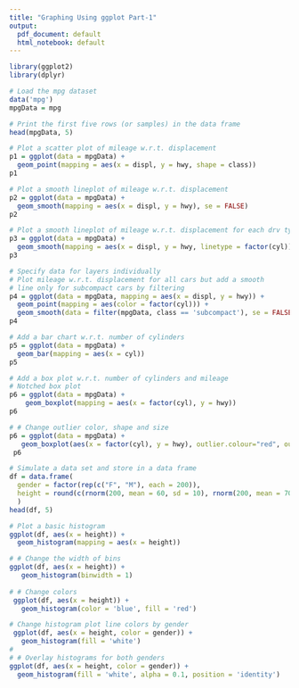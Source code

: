 ```yaml
---
title: "Graphing Using ggplot Part-1"
output:
  pdf_document: default
  html_notebook: default
---
```


```r
library(ggplot2)
library(dplyr)
```

```r
# Load the mpg dataset
data('mpg')
mpgData = mpg

# Print the first five rows (or samples) in the data frame
head(mpgData, 5)
```

```r
# Plot a scatter plot of mileage w.r.t. displacement
p1 = ggplot(data = mpgData) + 
  geom_point(mapping = aes(x = displ, y = hwy, shape = class))
p1
```

```r
# Plot a smooth lineplot of mileage w.r.t. displacement
p2 = ggplot(data = mpgData) + 
  geom_smooth(mapping = aes(x = displ, y = hwy), se = FALSE)
p2
```

```r
# Plot a smooth lineplot of mileage w.r.t. displacement for each drv type
p3 = ggplot(data = mpgData) + 
  geom_smooth(mapping = aes(x = displ, y = hwy, linetype = factor(cyl)), se = FALSE)
p3
```


```r
# Specify data for layers individually
# Plot mileage w.r.t. displacement for all cars but add a smooth
# line only for subcompact cars by filtering
p4 = ggplot(data = mpgData, mapping = aes(x = displ, y = hwy)) + 
  geom_point(mapping = aes(color = factor(cyl))) + 
  geom_smooth(data = filter(mpgData, class == 'subcompact'), se = FALSE)
p4
```

```r
# Add a bar chart w.r.t. number of cylinders
p5 = ggplot(data = mpgData) +
  geom_bar(mapping = aes(x = cyl))
p5
```

```r
# Add a box plot w.r.t. number of cylinders and mileage
# Notched box plot
p6 = ggplot(data = mpgData) +
    geom_boxplot(mapping = aes(x = factor(cyl), y = hwy))
p6

# # Change outlier color, shape and size
p6 = ggplot(data = mpgData) +
   geom_boxplot(aes(x = factor(cyl), y = hwy), outlier.colour="red", outlier.shape=8, outlier.size=4)
 p6
```


```r
# Simulate a data set and store in a data frame
df = data.frame(
  gender = factor(rep(c("F", "M"), each = 200)),
  height = round(c(rnorm(200, mean = 60, sd = 10), rnorm(200, mean = 70, sd = 6)))
  )
head(df, 5)
```

```r
# Plot a basic histogram
ggplot(df, aes(x = height)) +
  geom_histogram(mapping = aes(x = height))

# # Change the width of bins
ggplot(df, aes(x = height)) + 
   geom_histogram(binwidth = 1)
 
# # Change colors
 ggplot(df, aes(x = height)) + 
   geom_histogram(color = 'blue', fill = 'red')

# Change histogram plot line colors by gender
 ggplot(df, aes(x = height, color = gender)) +
   geom_histogram(fill = 'white')
# 
# # Overlay histograms for both genders
ggplot(df, aes(x = height, color = gender)) +
  geom_histogram(fill = 'white', alpha = 0.1, position = 'identity')
```



